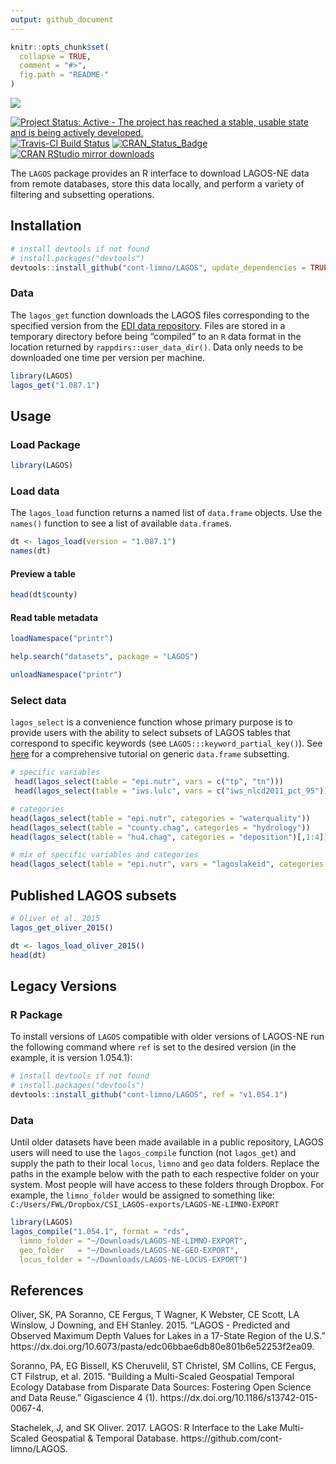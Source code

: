 ```yaml
---
output: github_document
---
```


<!-- README.md is generated from README.Rmd. Please edit that file -->

```r
knitr::opts_chunk$set(
  collapse = TRUE,
  comment = "#>",
  fig.path = "README-"
)
```

![](./inst/lagos_banner2.png)

[![Project Status: Active - The project has reached a stable, usable state and is being actively developed.](http://www.repostatus.org/badges/latest/active.svg)](http://www.repostatus.org/#active) [![Travis-CI Build Status](https://travis-ci.org/cont-limno/LAGOS.svg?branch=master)](https://travis-ci.org/cont-limno/LAGOS) [![CRAN\_Status\_Badge](http://www.r-pkg.org/badges/version/LAGOS)](https://cran.r-project.org/package=LAGOS) [![CRAN RStudio mirror downloads](http://cranlogs.r-pkg.org/badges/LAGOS)](https://cran.r-project.org/package=LAGOS)

The `LAGOS` package provides an R interface to download LAGOS-NE data from remote databases, store this data locally, and perform a variety of filtering and subsetting operations.

## Installation

```r
# install devtools if not found
# install.packages("devtools")
devtools::install_github("cont-limno/LAGOS", update_dependencies = TRUE)
```
 
### Data

The `lagos_get` function downloads the LAGOS files corresponding to the specified version from the [EDI data repository](https://portal.edirepository.org/nis/home.jsp). Files are stored in a temporary directory before being "compiled" to an `R` data format in the location returned by `rappdirs::user_data_dir()`. Data only needs to be downloaded one time per version per machine. 

```r
library(LAGOS)
lagos_get("1.087.1")
```

## Usage

### Load Package

```r
library(LAGOS)
```

### Load data

The `lagos_load` function returns a named list of `data.frame` objects. Use the `names()` function to see a list of available `data.frame`s.

```r
dt <- lagos_load(version = "1.087.1")
names(dt)
```

#### Preview a table

```r
head(dt$county)
```

#### Read table metadata

```r
loadNamespace("printr")
```

```r
help.search("datasets", package = "LAGOS")
```

```r
unloadNamespace("printr")
```

### Select data

`lagos_select` is a convenience function whose primary purpose is to provide users with the ability to select subsets of LAGOS tables that correspond to specific keywords (see `LAGOS:::keyword_partial_key()`). See [here](http://adv-r.had.co.nz/Subsetting.html) for a comprehensive tutorial on generic `data.frame` subsetting.

```r
# specific variables
 head(lagos_select(table = "epi.nutr", vars = c("tp", "tn")))
 head(lagos_select(table = "iws.lulc", vars = c("iws_nlcd2011_pct_95")))

# categories
head(lagos_select(table = "epi.nutr", categories = "waterquality"))
head(lagos_select(table = "county.chag", categories = "hydrology"))
head(lagos_select(table = "hu4.chag", categories = "deposition")[,1:4])

# mix of specific variables and categories
head(lagos_select(table = "epi.nutr", vars = "lagoslakeid", categories = c("waterquality")))
```

## Published LAGOS subsets

```r
# Oliver et al. 2015
lagos_get_oliver_2015()
```

```r
dt <- lagos_load_oliver_2015()
head(dt)
```

## Legacy Versions

### R Package

To install versions of `LAGOS` compatible with older versions of LAGOS-NE run the following command where `ref` is set to the desired version (in the example, it is version 1.054.1):

```r
# install devtools if not found
# install.packages("devtools")
devtools::install_github("cont-limno/LAGOS", ref = "v1.054.1")
```

### Data

Until older datasets have been made available in a public repository, LAGOS users will need to use the `lagos_compile` function (not `lagos_get`) and supply the path to their local `locus`, `limno` and `geo` data folders. Replace the paths in the example below with the path to each respective folder on your system. Most people will have access to these folders through Dropbox. For example, the `limno_folder` would be assigned to something like: `C:/Users/FWL/Dropbox/CSI_LAGOS-exports/LAGOS-NE-LIMNO-EXPORT`

```r
library(LAGOS)
lagos_compile("1.054.1", format = "rds",
  limno_folder = "~/Downloads/LAGOS-NE-LIMNO-EXPORT",
  geo_folder   = "~/Downloads/LAGOS-NE-GEO-EXPORT",
  locus_folder = "~/Downloads/LAGOS-NE-LOCUS-EXPORT")
```

## References

Oliver, SK, PA Soranno, CE Fergus, T Wagner, K Webster, CE Scott, LA Winslow, J Downing, and EH Stanley. 2015. “LAGOS - Predicted and Observed Maximum Depth Values for Lakes in a 17-State Region of the U.S.” https://dx.doi.org/10.6073/pasta/edc06bbae6db80e801b6e52253f2ea09.

Soranno, PA, EG Bissell, KS Cheruvelil, ST Christel, SM Collins, CE Fergus, CT Filstrup, et al. 2015. “Building a Multi-Scaled Geospatial Temporal Ecology Database from Disparate Data Sources: Fostering Open Science and Data Reuse.” Gigascience 4 (1). https://dx.doi.org/10.1186/s13742-015-0067-4.

Stachelek, J, and SK Oliver. 2017. LAGOS: R Interface to the Lake Multi-Scaled Geospatial & Temporal Database. https://github.com/cont-limno/LAGOS.

